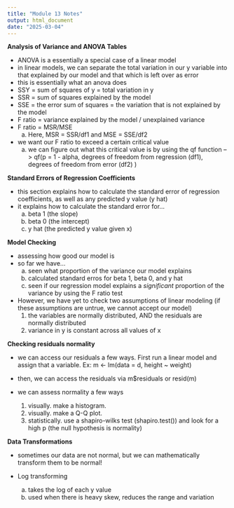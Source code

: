 ```yaml
---
title: "Module 13 Notes"
output: html_document
date: "2025-03-04"
---
```


**Analysis of Variance and ANOVA Tables**

- ANOVA is a essentially a special case of a linear model 
- in linear models, we can separate the total variation in our y variable into that explained by our model and that which is left over as error
- this is essentially what an anova does
- SSY = sum of squares of y = total variation in y
- SSR = sum of squares explained by the model 
- SSE = the error sum of squares = the variation that is not explained by the model
- F ratio = variance explained by the model / unexplained variance 
- F ratio = MSR/MSE 
    a. Here, MSR = SSR/df1 and MSE = SSE/df2
- we want our F ratio to exceed a certain critical value
    a. we can figure out what this critical value is by using the qf function --> qf(p = 1 - alpha, degrees of        freedom from regression (df1), degrees of freedom from error (df2) )

**Standard Errors of Regression Coefficients**

- this section explains how to calculate the standard error of regression coefficients, as well as any predicted y value (y hat)
- it explains how to calculate the standard error for...
    a. beta 1 (the slope)
    b. beta 0 (the intercept)
    c. y hat (the predicted y value given x)

**Model Checking**

- assessing how good our model is
- so far we have...
    a. seen what proportion of the variance our model explains
    b. calculated standard erros for beta 1, beta 0, and y hat
    c. seen if our regression model explains a *significant* proportion of the variance by using the F ratio test
    
- However, we have yet to check two assumptions of linear modeling (if these assumptions are untrue, we cannot accept our model)
    1. the variables are normally distributed, AND the residuals are normally distributed
    2. variance in y is constant across all values of x
    
**Checking residuals normality**

- we can access our residuals a few ways. First run a linear model and assign that a variable. 
Ex: m <- lm(data = d, height ~ weight)
- then, we can access the residuals via m$residuals or resid(m)

- we can assess normality a few ways
  1. visually. make a histogram.
  2. visually. make a Q-Q plot.
  3. statistically. use a shapiro-wilks test (shapiro.test()) and look for a high p (the null hypothesis is normality)
  
**Data Transformations**

- sometimes our data are not normal, but we can mathematically transform them to be normal!

- Log transforming
    a. takes the log of each y value
    b. used when there is heavy skew, reduces the range and variation



